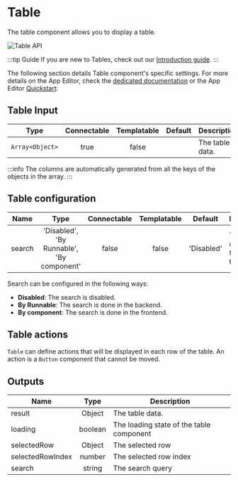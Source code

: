 

# Table

The table component allows you to display a table.

![Table API](../../assets/apps/4_app_component_library/table.png.webp)

:::tip Guide
If you are new to Tables, check out our [Introduction guide](../../misc/9_guides/table/index.md).
:::

The following section details Table component's specific settings. For more details on the App Editor, check the [dedicated documentation](../0_app_editor/index.mdx) or the App Editor [Quickstart](../../getting_started/7_apps_quickstart/index.mdx):

<div class="grid grid-cols-2 gap-6 mb-4">
    <DocCard
        color="orange"
        title="App Editor Documentation"
        description="The app editor is a low-code builder to create apps with components, create interactions with runnables, and configure the app settings."
        href="/docs/apps/app_editor"
    />
    <DocCard
        color="orange"
        title="Apps Quickstart"
        description="Learn how to build your first app in a matter of minutes."
        href="/docs/getting_started/apps_quickstart"
    />
</div>

## Table Input

|      Type       | Connectable | Templatable | Default | Description     |
| :-------------: | :---------: | :---------: | :-----: | --------------- |
| `Array<Object>` |    true     |    false    |         | The table data. |

:::info
The columns are automatically generated from all the keys of the objects in the array.
:::

## Table configuration

| Name   |                   Type                    | Connectable | Templatable |  Default   | Description                           |
| ------ | :---------------------------------------: | :---------: | :---------: | :--------: | ------------------------------------- |
| search | 'Disabled', 'By Runnable', 'By component' |    false    |    false    | 'Disabled' | The search query to filter the table. |

Search can be configured in the following ways:

- **Disabled**: The search is disabled.
- **By Runnable**: The search is done in the backend.
- **By component**: The search is done in the frontend.

## Table actions

`Table` can define actions that will be displayed in each row of the table. An action is a `Button` component that cannot be moved.

## Outputs

| Name             |  Type   | Description                              |
| ---------------- | :-----: | ---------------------------------------- |
| result           | Object  | The table data.                          |
| loading          | boolean | The loading state of the table component |
| selectedRow      | Object  | The selected row                         |
| selectedRowIndex | number  | The selected row index                   |
| search           | string  | The search query                         |
